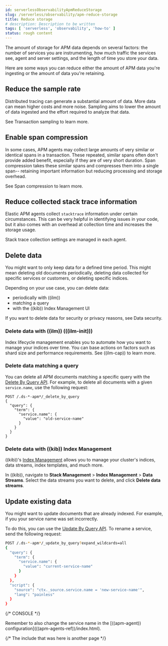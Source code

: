 ```yaml
---
id: serverlessObservabilityApmReduceStorage
slug: /serverless/observability/apm-reduce-storage
title: Reduce storage
# description: Description to be written
tags: [ 'serverless', 'observability', 'how-to' ]
status: rough content
---
```



<RoughContent />

<div id="reduce-apm-storage"></div>

The amount of storage for APM data depends on several factors:
the number of services you are instrumenting, how much traffic the services see, agent and server settings,
and the length of time you store your data.

Here are some ways you can reduce either the amount of APM data you're ingesting
or the amount of data you're retaining.

<div id="reduce-sample-rate"></div>

## Reduce the sample rate

Distributed tracing can generate a substantial amount of data.
More data can mean higher costs and more noise.
Sampling aims to lower the amount of data ingested and the effort required to analyze that data.

See <DocLink id="serverlessObservabilityApmTransactionSampling">Transaction sampling</DocLink> to learn more.

## Enable span compression

In some cases, APM agents may collect large amounts of very similar or identical spans in a transaction.
These repeated, similar spans often don't provide added benefit, especially if they are of very short duration.
Span compression takes these similar spans and compresses them into a single span--
retaining important information but reducing processing and storage overhead.

See <DocLink id="serverlessObservabilityApmCompressSpans">Span compression</DocLink> to learn more.

<div id="reduce-stacktrace"></div>

## Reduce collected stack trace information

Elastic APM agents collect `stacktrace` information under certain circumstances.
This can be very helpful in identifying issues in your code,
but it also comes with an overhead at collection time and increases the storage usage.

Stack trace collection settings are managed in each agent.

## Delete data

You might want to only keep data for a defined time period.
This might mean deleting old documents periodically,
deleting data collected for specific services or customers,
or deleting specific indices.

Depending on your use case, you can delete data:

* periodically with <DocLink id="serverlessObservabilityApmReduceStorage" section="delete-data-with-((ilm))-((ilm-init))">((ilm))</DocLink>
* <DocLink id="serverlessObservabilityApmReduceStorage" section="delete-data-matching-a-query">matching a query</DocLink>
* with the <DocLink id="serverlessObservabilityApmReduceStorage" section="delete-data-with-((kib))-index-management">((kib)) Index Management UI</DocLink>

If you want to delete data for security or privacy reasons, see <DocLink id="serverlessObservabilityApmDataSecurity">Data security</DocLink>.

<div id="delete-data-with-ilm"></div>

### Delete data with ((ilm)) (((ilm-init)))

Index lifecycle management enables you to automate how you want to manage your indices over time.
You can base actions on factors such as shard size and performance requirements.
See <DocLink id="serverlessObservabilityApmIndexLifecycleManagement">((ilm-cap))</DocLink> to learn more.

<div id="delete-data-query"></div>

### Delete data matching a query

You can delete all APM documents matching a specific query with the [Delete By Query API](((ref))/docs-delete-by-query.html).
For example, to delete all documents with a given `service.name`, use the following request:

```console
POST /.ds-*-apm*/_delete_by_query
{
  "query": {
    "term": {
      "service.name": {
        "value": "old-service-name"
      }
    }
  }
}
```

<div id="delete-data-in-kibana"></div>

### Delete data with ((kib)) Index Management

((kib))'s [Index Management](((ref))/index-mgmt.html) allows you to manage your cluster's
indices, data streams, index templates, and much more.

In ((kib)), navigate to **Stack Management** > **Index Management** > **Data Streams**.
Select the data streams you want to delete, and click **Delete data streams**.

<div id="update-data"></div>

## Update existing data

You might want to update documents that are already indexed.
For example, if you your service name was set incorrectly.

To do this, you can use the [Update By Query API](((ref))/docs-update-by-query.html).
To rename a service, send the following request:

```sh
POST /.ds-*-apm*/_update_by_query?expand_wildcards=all
{
  "query": {
    "term": {
      "service.name": {
        "value": "current-service-name"
      }
    }
  },
  "script": {
    "source": "ctx._source.service.name = 'new-service-name'",
    "lang": "painless"
  }
}
```
{/* CONSOLE */}

<DocCallOut title="Tip">
Remember to also change the service name in the [((apm-agent)) configuration](((apm-agents-ref))/index.html).
</DocCallOut>

{/* The include that was here is another page */}
